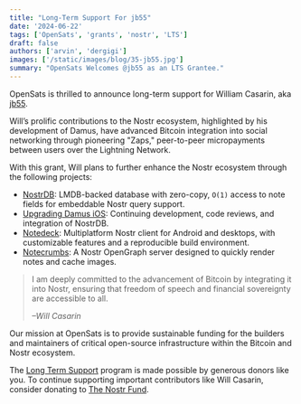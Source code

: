 ```yaml
---
title: "Long-Term Support For jb55"
date: '2024-06-22'
tags: ['OpenSats', 'grants', 'nostr', 'LTS']
draft: false
authors: ['arvin', 'dergigi']
images: ['/static/images/blog/35-jb55.jpg']
summary: "OpenSats Welcomes @jb55 as an LTS Grantee."
---
```


OpenSats is thrilled to announce long-term support for William Casarin, aka
[jb55](https://github.com/jb55).

Will’s prolific contributions to the Nostr ecosystem, highlighted by his
development of Damus, have advanced Bitcoin integration into social networking
through pioneering "Zaps," peer-to-peer micropayments between users over the
Lightning Network.

With this grant, Will plans to further enhance the Nostr ecosystem through the
following projects:

- [NostrDB](https://github.com/damus-io/nostrdb): LMDB-backed database with zero-copy, `O(1)` access to note fields for embeddable Nostr query support.
- [Upgrading Damus iOS](https://github.com/damus-io/damus): Continuing development, code reviews, and integration of NostrDB.
- [Notedeck](https://github.com/damus-io/notedeck):  Multiplatform Nostr client for Android and desktops, with customizable features and a reproducible build environment.
- [Notecrumbs](https://github.com/damus-io/notecrumbs): A Nostr OpenGraph server designed to quickly render notes and cache images.

> I am deeply committed to the advancement of Bitcoin by integrating it into
> Nostr, ensuring that freedom of speech and financial sovereignty are accessible
> to all.
>
><cite>–Will Casarin</cite>

Our mission at OpenSats is to provide sustainable funding for the builders and
maintainers of critical open-source infrastructure within the Bitcoin and Nostr
ecosystem.

The [Long Term Support](/blog/nostr-lts-long-term-support-for-nostr-developers)
program is made possible by generous donors like you. To continue supporting
important contributors like Will Casarin, consider donating to [The Nostr
Fund](/funds/nostr).

<center>
    <DonateToNostrFundButton/>
</center>
